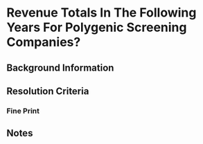 
# Revenue Totals In The Following Years For Polygenic Screening Companies?

## Background Information

## Resolution Criteria

### Fine Print

## Notes
